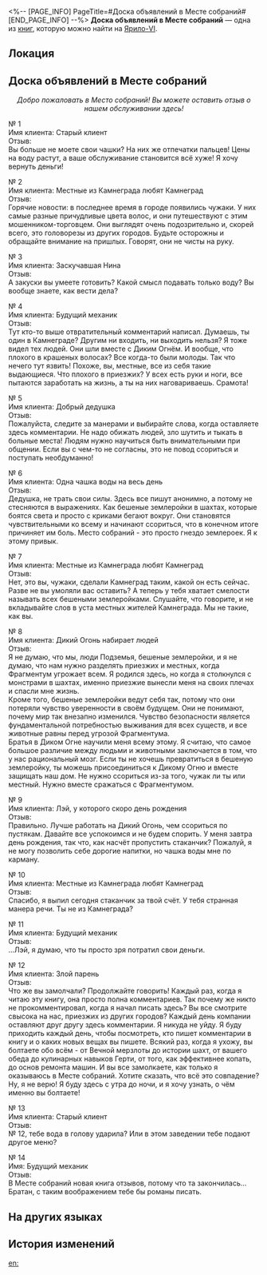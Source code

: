 <%-- [PAGE_INFO]
PageTitle=#Доска объявлений в Месте собраний#
[END_PAGE_INFO] --%>
{{Дополнить}}
{{Книга Инфобокс
|id           = 104
|Название     = 
|Изображение  = Иконка Книга.png
|Мир          = Ярило-VI
|Томов        = 1
|Автор        = <!--нужно добавить-->
|Описание     = Доска объявлений Дикого Огня. На ней размещают всякие банальные бытовые вещи.
|Том1         = {{tx}}
|Источник1    = {{tx|Отсутствует источник}}
|Персонажи    = 
|Фракции      = 
}}
'''Доска объявлений в Месте собраний''' — одна из [[Книги|книг]], которую можно найти на [[Ярило-VI]].

==Локация==
{{Отметка карты|<!--название карты-->|<!--id отметки-->}}

==Доска объявлений в Месте собраний==
<div align="center">''Добро пожаловать в Место собраний! Вы можете оставить отзыв о нашем обслуживании здесь!''</div>

№&nbsp;1<br />
Имя клиента: Старый клиент<br />
Отзыв:<br />
Вы больше не моете свои чашки? На них же отпечатки пальцев! Цены на воду растут, а ваше обслуживание становится всё хуже! Я хочу вернуть деньги!

№&nbsp;2<br />
Имя клиента: Местные из Камнеграда любят Камнеград<br />
Отзыв:<br />
Горячие новости: в последнее время в городе появились чужаки. У них самые разные причудливые цвета волос, и они путешествуют с этим мошенником-торговцем. Они выглядят очень подозрительно и, скорей всего, это головорезы из других городов. Будьте осторожны и обращайте внимание на пришлых. Говорят, они не чисты на руку.

№&nbsp;3<br />
Имя клиента: Заскучавшая Нина<br />
Отзыв:<br />
А закуски вы умеете готовить? Какой смысл подавать только воду? Вы вообще знаете, как вести дела?

№&nbsp;4<br />
Имя клиента: Будущий механик<br />
Отзыв:<br />
Тут кто-то выше отвратительный комментарий написал. Думаешь, ты один в Камнеграде? Другим ни входить, ни выходить нельзя? Я тоже видел тех людей. Они шли вместе с Диким Огнём. И вообще, что плохого в крашеных волосах? Все когда-то были молоды. Так что нечего тут язвить! Похоже, вы, местные, все из себя такие выдающиеся. Что плохого в приезжих? У всех есть руки и ноги, все пытаются заработать на жизнь, а ты на них наговариваешь. Срамота!

№&nbsp;5<br />
Имя клиента: Добрый дедушка<br />
Отзыв:<br />
Пожалуйста, следите за манерами и выбирайте слова, когда оставляете здесь комментарии. Не надо обижать людей, зло шутить и тыкать в больные места! Людям нужно научиться быть внимательными при общении. Если вы с чем-то не согласны, это не повод ссориться и поступать необдуманно!

№&nbsp;6<br />
Имя клиента: Одна чашка воды на весь день<br />
Отзыв:<br />
Дедушка, не трать свои силы. Здесь все пишут анонимно, а потому не стесняются в выражениях. Как бешеные землеройки в шахтах, которые боятся света и просто с криками бегают вокруг. Они становятся чувствительными ко всему и начинают ссориться, что в конечном итоге причиняет им боль. Место собраний - это просто гнездо землероек. Я к этому привык.

№&nbsp;7<br />
Имя клиента: Местные из Камнеграда любят Камнеград<br />
Отзыв:<br />
Нет, это вы, чужаки, сделали Камнеград таким, какой он есть сейчас. Разве не вы умоляли вас оставить? А теперь у тебя хватает смелости называть всех бешеными землеройками. Слушайте, что говорите, и не вкладывайте слов в уста местных жителей Камнеграда. Мы не такие, как вы.

№&nbsp;8<br />
Имя клиента: Дикий Огонь набирает людей<br />
Отзыв:<br />
Я не думаю, что мы, люди Подземья, бешеные землеройки, и я не думаю, что нам нужно разделять приезжих и местных, когда Фрагментум угрожает всем. Я родился здесь, но когда я столкнулся с монстрами в шахтах, именно приезжие вынесли меня на своих плечах и спасли мне жизнь.<br />
Кроме того, бешеные землеройки ведут себя так, потому что они потеряли чувство уверенности в своём будущем. Они не понимают, почему мир так внезапно изменился. Чувство безопасности является фундаментальной потребностью выживания для всех существ, и все животные равны перед угрозой Фрагментума.<br />
Братья в Диком Огне научили меня всему этому. Я считаю, что самое большое различие между людьми и животными заключается в том, что у нас рациональный мозг. Если ты не хочешь превратиться в бешеную землеройку, ты можешь присоединиться к Дикому Огню и вместе защищать наш дом. Не нужно ссориться из-за того, чужак ли ты или местный. Нужно вместе сражаться с Фрагментумом.

№&nbsp;9<br />
Имя клиента: Лэй, у которого скоро день рождения<br />
Отзыв:<br />
Правильно. Лучше работать на Дикий Огонь, чем ссориться по пустякам. Давайте все успокоимся и не будем спорить. У меня завтра день рождения, так что, как насчёт пропустить стаканчик? Пожалуй, я не могу позволить себе дорогие напитки, но чашка воды мне по карману.

№&nbsp;10<br />
Имя клиента: Местные из Камнеграда любят Камнеград<br />
Отзыв:<br />
Спасибо, я выпил сегодня стаканчик за твой счёт. У тебя странная манера речи. Ты не из Камнеграда?

№&nbsp;11<br />
Имя клиента: Будущий механик<br />
Отзыв:<br />
...Лэй, я думаю, что ты просто зря потратил свои деньги.

№&nbsp;12<br />
Имя клиента: Злой парень<br />
Отзыв:<br />
Что же вы замолчали? Продолжайте говорить! Каждый раз, когда я читаю эту книгу, она просто полна комментариев. Так почему же никто не прокомментировал, когда я начал писать здесь? Вы все смотрите свысока на нас, приезжих из других городов? Каждый день компании оставляют друг другу здесь комментарии. Я никуда не уйду. Я буду приходить каждый день, чтобы посмотреть, кто пишет комментарии в книгу и о каких новых вещах вы пишете. Всякий раз, когда я ухожу, вы болтаете обо всём - от Вечной мерзлоты до истории шахт, от вашего обеда до кулинарных навыков Герти, от того, как эффективнее копать, до основ ремонта машин. И вы все замолкаете, как только я оказываюсь в Месте собраний. Хотите сказать, что всё это совпадение? Ну, я не верю! Я буду здесь с утра до ночи, и я хочу узнать, о чём именно вы болтаете!

№&nbsp;13<br />
Имя клиента: Старый клиент<br />
Отзыв:<br />
№&nbsp;12, тебе вода в голову ударила? Или в этом заведении тебе подают другое меню?

№&nbsp;14<br />
Имя: Будущий механик<br />
Отзыв:<br />
В Месте собраний новая книга отзывов, потому что та закончилась... Братан, с таким воображением тебе бы романы писать.

==На других языках==
{{На других языках
|en   = Gathering Place Message Board
|zhs  = 集会所的留言板
|zht  = 集會所的留言板
|ja   = 集会場の掲示板
|ko   = 집회소의 방명록
|es   = Tablón de mensajes del Punto de encuentro
|fr   = Tableau d'affichage du lieu de rassemblement
|ru   = Доска объявлений в Месте собраний
|th   = กระดานข้อความของจุดรวมพล
|vi   = Bản Tin Tụ Điểm Gặp Gỡ
|de   = Nachrichtentafel am Versammlungsort
|id   = Papan Pesan Gathering Place
|pt   = Quadro de Mensagens do Ponto de Encontro
}}

==История изменений==
{{История изменений|3.5}}

[[en:]]
